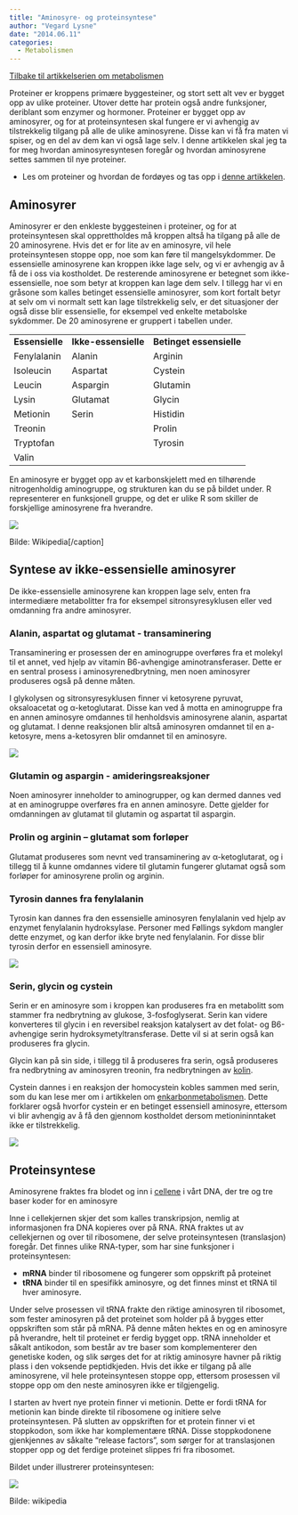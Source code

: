 ```yaml
---
title: "Aminosyre- og proteinsyntese"
author: "Vegard Lysne"
date: "2014.06.11"
categories: 
  - Metabolismen
---
```


[Tilbake til artikkelserien om metabolismen](../../metabolismen.html)

Proteiner er kroppens primære byggesteiner, og stort sett alt vev er bygget opp av ulike proteiner. Utover dette har protein også andre funksjoner, deriblant som enzymer og hormoner. Proteiner er bygget opp av aminosyrer, og for at proteinsyntesen skal fungere er vi avhengig av tilstrekkelig tilgang på alle de ulike aminosyrene. Disse kan vi få fra maten vi spiser, og en del av dem kan vi også lage selv. I denne artikkelen skal jeg ta for meg hvordan aminosyresyntesen foregår og hvordan aminosyrene settes sammen til nye proteiner.

-   Les om proteiner og hvordan de fordøyes og tas opp i [denne artikkelen](../naeringsstoffer/protein.qmd).

## Aminosyrer

Aminosyrer er den enkleste byggesteinen i proteiner, og for at proteinsyntesen skal opprettholdes må kroppen altså ha tilgang på alle de 20 aminosyrene. Hvis det er for lite av en aminosyre, vil hele proteinsyntesen stoppe opp, noe som kan føre til mangelsykdommer. De essensielle aminosyrene kan kroppen ikke lage selv, og vi er avhengig av å få de i oss via kostholdet. De resterende aminosyrene er betegnet som ikke-essensielle, noe som betyr at kroppen kan lage dem selv. I tillegg har vi en gråsone som kalles betinget essensielle aminosyrer, som kort fortalt betyr at selv om vi normalt sett kan lage tilstrekkelig selv, er det situasjoner der også disse blir essensielle, for eksempel ved enkelte metabolske sykdommer. De 20 aminosyrene er gruppert i tabellen under.

|                 |                      |                          |
|-----------------|----------------------|--------------------------|
| **Essensielle** | **Ikke-essensielle** | **Betinget essensielle** |
| Fenylalanin     | Alanin               | Arginin                  |
| Isoleucin       | Aspartat             | Cystein                  |
| Leucin          | Aspargin             | Glutamin                 |
| Lysin           | Glutamat             | Glycin                   |
| Metionin        | Serin                | Histidin                 |
| Treonin         |                      | Prolin                   |
| Tryptofan       |                      | Tyrosin                  |
| Valin           |                      |                          |

En aminosyre er bygget opp av et karbonskjelett med en tilhørende nitrogenholdig aminogruppe, og strukturen kan du se på bildet under. R representerer en funksjonell gruppe, og det er ulike R som skiller de forskjellige aminosyrene fra hverandre.

![](images/clipboard-1062659921.png)

Bilde: Wikipedia\[/caption\]

## Syntese av ikke-essensielle aminosyrer

De ikke-essensielle aminosyrene kan kroppen lage selv, enten fra intermediære metabolitter fra for eksempel sitronsyresyklusen eller ved omdanning fra andre aminosyrer.

### Alanin, aspartat og glutamat - transaminering

Transaminering er prosessen der en aminogruppe overføres fra et molekyl til et annet, ved hjelp av vitamin B6-avhengige aminotransferaser. Dette er en sentral prosess i aminosyrenedbrytning, men noen aminosyrer produseres også på denne måten.

I glykolysen og sitronsyresyklusen finner vi ketosyrene pyruvat, oksaloacetat og α-ketoglutarat. Disse kan ved å motta en aminogruppe fra en annen aminosyre omdannes til henholdsvis aminosyrene alanin, aspartat og glutamat. I denne reaksjonen blir altså aminosyren omdannet til en a-ketosyre, mens a-ketosyren blir omdannet til en aminosyre.

![](images/clipboard-3590620592.png)

### Glutamin og aspargin - amideringsreaksjoner

Noen aminosyrer inneholder to aminogrupper, og kan dermed dannes ved at en aminogruppe overføres fra en annen aminosyre. Dette gjelder for omdanningen av glutamat til glutamin og aspartat til aspargin.

### Prolin og arginin – glutamat som forløper

Glutamat produseres som nevnt ved transaminering av α-ketoglutarat, og i tillegg til å kunne omdannes videre til glutamin fungerer glutamat også som forløper for aminosyrene prolin og arginin.

### Tyrosin dannes fra fenylalanin

Tyrosin kan dannes fra den essensielle aminosyren fenylalanin ved hjelp av enzymet fenylalanin hydroksylase. Personer med Føllings sykdom mangler dette enzymet, og kan derfor ikke bryte ned fenylalanin. For disse blir tyrosin derfor en essensiell aminosyre.

![](images/clipboard-1931111471.png)

### Serin, glycin og cystein

Serin er en aminosyre som i kroppen kan produseres fra en metabolitt som stammer fra nedbrytning av glukose, 3-fosfoglyserat. Serin kan videre konverteres til glycin i en reversibel reaksjon katalysert av det folat- og B6-avhengige serin hydroksymetyltransferase. Dette vil si at serin også kan produseres fra glycin.

Glycin kan på sin side, i tillegg til å produseres fra serin, også produseres fra nedbrytning av aminosyren treonin, fra nedbrytningen av [kolin](../bioblikk-kolin.qmd).

Cystein dannes i en reaksjon der homocystein kobles sammen med serin, som du kan lese mer om i artikkelen om [enkarbonmetabolismen](../bioblikk-enkarbonmetabolismen.qmd). Dette forklarer også hvorfor cystein er en betinget essensiell aminosyre, ettersom vi blir avhengig av å få den gjennom kostholdet dersom metionininntaket ikke er tilstrekkelig.

![](images/clipboard-3479256886.png)

## Proteinsyntese

Aminosyrene fraktes fra blodet og inn i [cellene](../fysiologi/cellen.qmd) i vårt DNA, der tre og tre baser koder for en aminosyre

Inne i cellekjernen skjer det som kalles transkripsjon, nemlig at informasjonen fra DNA kopieres over på RNA. RNA fraktes ut av cellekjernen og over til ribosomene, der selve proteinsyntesen (translasjon) foregår. Det finnes ulike RNA-typer, som har sine funksjoner i proteinsyntesen:

- **mRNA** binder til ribosomene og fungerer som oppskrift på proteinet
- **tRNA** binder til en spesifikk aminosyre, og det finnes minst et tRNA til hver aminosyre.

Under selve prosessen vil tRNA frakte den riktige aminosyren til ribosomet, som fester aminosyren på det proteinet som holder på å bygges etter oppskriften som står på mRNA. På denne måten hektes en og en aminosyre på hverandre, helt til proteinet er ferdig bygget opp. tRNA inneholder et såkalt antikodon, som består av tre baser som komplementerer den genetiske koden, og slik sørges det for at riktig aminosyre havner på riktig plass i den voksende peptidkjeden. Hvis det ikke er tilgang på alle aminosyrene, vil hele proteinsyntesen stoppe opp, ettersom prosessen vil stoppe opp om den neste aminosyren ikke er tilgjengelig.

I starten av hvert nye protein finner vi metionin. Dette er fordi tRNA for metionin kan binde direkte til ribosomene og initiere selve proteinsyntesen. På slutten av oppskriften for et protein finner vi et stoppkodon, som ikke har komplementære tRNA. Disse stoppkodonene gjenkjennes av såkalte "release factors", som sørger for at translasjonen stopper opp og det ferdige proteinet slippes fri fra ribosomet.

Bildet under illustrerer proteinsyntesen:

![](images/clipboard-2609922565.png)

Bilde: wikipedia
